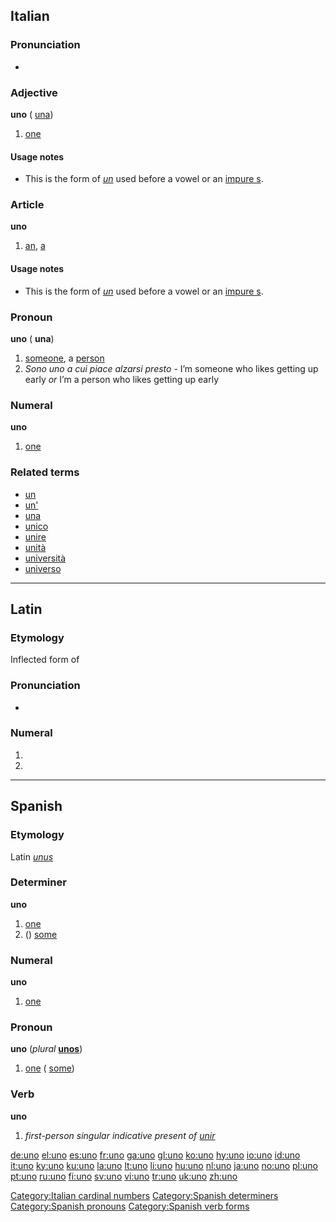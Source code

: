 {{see|ünő|Uno}}
==Italian==

===Pronunciation===
* {{IPA|[ˈuno]}}

===Adjective===
'''uno''' {{m}} ({{f}} [[una#Italian|una]])

# [[one]]

====Usage notes====
*This is the form of ''[[un#Italian|un]]'' used before a vowel or an [[impure s]].

===Article===
'''uno''' {{m}}

# [[an]], [[a]]

====Usage notes====
*This is the form of ''[[un#Italian|un]]'' used before a vowel or an [[impure s]].

===Pronoun===
'''uno''' {{m}} ({{f}} '''una''')

# [[someone]], a [[person]]
# ''Sono uno a cui piace alzarsi presto'' - I’m someone who likes getting up early ''or'' I’m a person who likes getting up early

===Numeral===
'''uno'''

# [[one]]

===Related terms===
*[[un]]
*[[un']]
*[[una]]
*[[unico]]
*[[unire]]
*[[unità]]
*[[università]]
*[[universo]]

[[Category:Italian cardinal numbers]]

----

==Latin==

===Etymology===
Inflected form of {{term|unus|ūnus|one|lang=la}}

===Pronunciation===
* {{a|Classical}} {{IPA|/ˈu:.noː/|lang=la}}

===Numeral===
{{la-num-form|ūnō}}

# {{inflection of|unus|ūnus|abl|m|s|lang=la}}
# {{inflection of|unus|ūnus|abl|n|s|lang=la}}

----

==Spanish==

===Etymology===
Latin ''[[unus]]''

===Determiner===
'''uno'''

# [[one]]
# ({{p}}) [[some]]

===Numeral===
'''uno'''

# {{cardinal|lang=es}} [[one]]

===Pronoun===
'''uno''' (''plural'' '''[[unos]]''')

# [[one]] ({{p}} [[some]])

===Verb===
'''uno'''

# ''first-person singular indicative present of [[unir]]''

[[Category:Spanish determiners]]
[[Category:Spanish pronouns]]
[[Category:Spanish verb forms]]

[[de:uno]]
[[el:uno]]
[[es:uno]]
[[fr:uno]]
[[ga:uno]]
[[gl:uno]]
[[ko:uno]]
[[hy:uno]]
[[io:uno]]
[[id:uno]]
[[it:uno]]
[[ky:uno]]
[[ku:uno]]
[[la:uno]]
[[lt:uno]]
[[li:uno]]
[[hu:uno]]
[[nl:uno]]
[[ja:uno]]
[[no:uno]]
[[pl:uno]]
[[pt:uno]]
[[ru:uno]]
[[fi:uno]]
[[sv:uno]]
[[vi:uno]]
[[tr:uno]]
[[uk:uno]]
[[zh:uno]]
